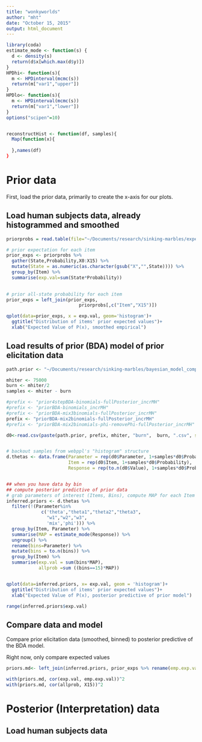 ```yaml
---
title: "wonkyworlds"
author: "mht"
date: "October 15, 2015"
output: html_document
---
```



```r
library(coda)
estimate_mode <- function(s) {
  d <- density(s)
  return(d$x[which.max(d$y)])
}
HPDhi<- function(s){
  m <- HPDinterval(mcmc(s))
  return(m["var1","upper"])
}
HPDlo<- function(s){
  m <- HPDinterval(mcmc(s))
  return(m["var1","lower"])
}
options("scipen"=10)   


reconstructHist <- function(df, samples){
  Map(function(x){
    
  },names(df)
}

```

# Prior data

First, load the prior data, primarily to create the x-axis for our plots.


## Load human subjects data, already histogrammed and smoothed


```r
priorprobs = read.table(file="~/Documents/research/sinking-marbles/experiments/24_sinking-marbles-prior-fourstep/results/data/smoothed_15marbles_priors_withnames.txt",sep="\t", header=T, quote="")

# prior expectation for each item
prior_exps <- priorprobs %>%
  gather(State,Probability,X0:X15) %>%
  mutate(State = as.numeric(as.character(gsub("X","",State)))) %>%
  group_by(Item) %>%
  summarise(exp.val=sum(State*Probability))
  

# prior all-state probability for each item
prior_exps = left_join(prior_exps,
                           priorprobs[,c("Item","X15")])

qplot(data=prior_exps, x = exp.val, geom='histogram')+
  ggtitle("Distribution of items' prior expected values")+
  xlab("Expected Value of P(x), smoothed empirical")
```

## Load results of prior (BDA) model of prior elicitation data

```r

path.prior <- "~/Documents/research/sinking-marbles/bayesian_model_comparison/priors/results/"

mhiter <- 75000
burn <- mhiter/2
samples <- mhiter - burn

#prefix <- "prior4stepBDA-binomials-fullPosterior_incrMH"
#prefix <- "priorBDA-binomials_incrMH"
#prefix <- "priorBDA-mix3binomials-fullPosterior_incrMH"
prefix <- "priorBDA-mix2binomials-fullPosterior_incrMH"
#prefix <- "priorBDA-mix2binomials-phi-removePhi-fullPosterior_incrMH"

d0<-read.csv(paste(path.prior, prefix, mhiter, "burn",  burn, ".csv", sep=""))


# backout samples from webppl's "histogram" structure
d.thetas <- data.frame(Parameter = rep(d0$Parameter, 1+samples*d0$Probability),
                       Item = rep(d0$Item, 1+samples*d0$Probability),
                       Response = rep(to.n(d0$Value), 1+samples*d0$Probability))


## when you have data by bin
## compute posterior predictive of prior data
# grab parameters of interest (Items, Bins), compute MAP for each Item x Bin
inferred.priors <- d.thetas %>% 
  filter(!(Parameter%in% 
             c('theta',"theta1","theta2","theta3",
               "w1","w2","w3",
               'mix','phi'))) %>% 
  group_by(Item, Parameter) %>%
  summarise(MAP = estimate_mode(Response)) %>%
  ungroup() %>%
  rename(bins=Parameter) %>%
  mutate(bins = to.n(bins)) %>%
  group_by(Item) %>%
  summarise(exp.val = sum(bins*MAP),
            allprob =sum ((bins==15)*MAP))


qplot(data=inferred.priors, x= exp.val, geom = 'histogram')+
  ggtitle("Distribution of items' prior expected values")+
  xlab("Expected Value of P(x), posterior predictive of prior model")

range(inferred.priors$exp.val)
```

## Compare data and model

Compare prior elicitation data (smoothed, binned) to posterior predictive of the BDA model.

Right now, only compare expected values

```r
priors.md<- left_join(inferred.priors, prior_exps %>% rename(emp.exp.val = exp.val))

with(priors.md, cor(exp.val, emp.exp.val))^2
with(priors.md, cor(allprob, X15))^2
```


# Posterior (Interpretation) data

## Load human subjects data

